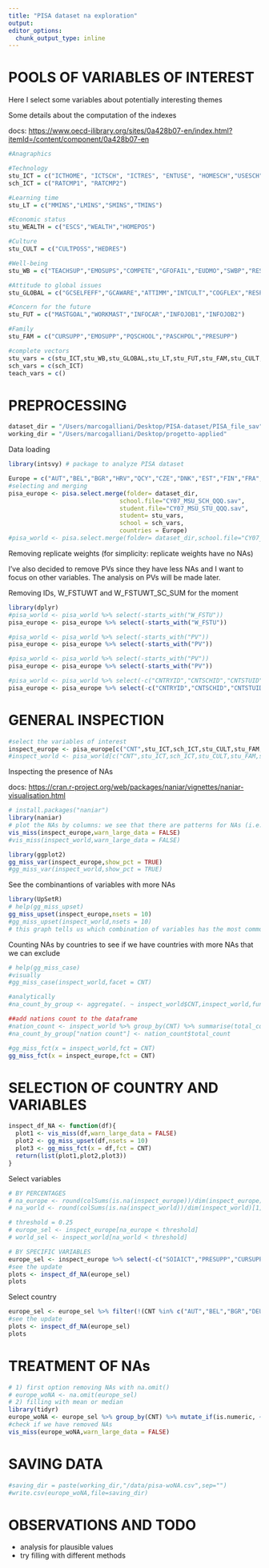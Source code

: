 ```yaml
---
title: "PISA dataset na exploration"
output: 
editor_options: 
  chunk_output_type: inline
---
```


# POOLS OF VARIABLES OF INTEREST

Here I select some variables about potentially interesting themes

Some details about the computation of the indexes

docs: <https://www.oecd-ilibrary.org/sites/0a428b07-en/index.html?itemId=/content/component/0a428b07-en>

```r
#Anagraphics

#Technology
stu_ICT = c("ICTHOME", "ICTSCH", "ICTRES", "ENTUSE", "HOMESCH","USESCH","INTICT","COMPICT","AUTICT","SOIAICT","ICTCLASS","ICTOUTSIDE")
sch_ICT = c("RATCMP1", "RATCMP2")

#Learning time
stu_LT = c("MMINS","LMINS","SMINS","TMINS")

#Economic status
stu_WEALTH = c("ESCS","WEALTH","HOMEPOS")

#Culture
stu_CULT = c("CULTPOSS","HEDRES")

#Well-being
stu_WB = c("TEACHSUP","EMOSUPS","COMPETE","GFOFAIL","EUDMO","SWBP","RESILIENCE","BELONG","BEINGBULLIED","PERCOMP","PERCOOP","BODYIMA")

#Attitude to global issues
stu_GLOBAL = c("GCSELFEFF","GCAWARE","ATTIMM","INTCULT","COGFLEX","RESPECT","AWACOM","GLOBMIND","DISCRIM")

#Concern for the future
stu_FUT = c("MASTGOAL","WORKMAST","INFOCAR","INFOJOB1","INFOJOB2")

#Family
stu_FAM = c("CURSUPP","EMOSUPP","PQSCHOOL","PASCHPOL","PRESUPP")
```

```r
#complete vectors
stu_vars = c(stu_ICT,stu_WB,stu_GLOBAL,stu_LT,stu_FUT,stu_FAM,stu_CULT,stu_WEALTH)
sch_vars = c(sch_ICT)
teach_vars = c()
```

# PREPROCESSING

```r
dataset_dir = "/Users/marcogalliani/Desktop/PISA-dataset/PISA_file_sav"
working_dir = "/Users/marcogalliani/Desktop/progetto-applied"
```

Data loading

```r
library(intsvy) # package to analyze PISA dataset

Europe = c("AUT","BEL","BGR","HRV","QCY","CZE","DNK","EST","FIN","FRA","DEU","GRC","HUN","IRL","ITA","LVA","LTU","LUX","NLD","POL","PRT","ROU","SVK","SVN","ESP","SWE","GBR")
#selecting and merging
pisa_europe <- pisa.select.merge(folder= dataset_dir,
                               school.file="CY07_MSU_SCH_QQQ.sav", 
                               student.file="CY07_MSU_STU_QQQ.sav",
                               student= stu_vars,
                               school = sch_vars,
                               countries = Europe)    
#pisa_world <- pisa.select.merge(folder= dataset_dir,school.file="CY07_MSU_SCH_QQQ.sav",  student.file="CY07_MSU_STU_QQQ.sav",student= stu_vars,school = sch_vars)   

```

Removing replicate weights (for simplicity: replicate weights have no NAs)

I've also decided to remove PVs since they have less NAs and I want to focus on other variables. The analysis on PVs will be made later.

Removing IDs, W_FSTUWT and W_FSTUWT_SC_SUM for the moment

```r
library(dplyr)
#pisa_world <- pisa_world %>% select(-starts_with("W_FSTU")) 
pisa_europe <- pisa_europe %>% select(-starts_with("W_FSTU")) 

#pisa_world <- pisa_world %>% select(-starts_with("PV")) 
pisa_europe <- pisa_europe %>% select(-starts_with("PV"))

#pisa_world <- pisa_world %>% select(-starts_with("PV")) 
pisa_europe <- pisa_europe %>% select(-starts_with("PV"))

#pisa_world <- pisa_world %>% select(-c("CNTRYID","CNTSCHID","CNTSTUID","BOOKID")) 
pisa_europe <- pisa_europe %>% select(-c("CNTRYID","CNTSCHID","CNTSTUID","BOOKID")) 
```

# GENERAL INSPECTION

```r
#select the variables of interest
inspect_europe <- pisa_europe[c("CNT",stu_ICT,sch_ICT,stu_CULT,stu_FAM,stu_WB,stu_WEALTH)]
#inspect_world <- pisa_world[c("CNT",stu_ICT,sch_ICT,stu_CULT,stu_FAM,stu_WB,stu_WEALTH)]
```

Inspecting the presence of NAs

docs: <https://cran.r-project.org/web/packages/naniar/vignettes/naniar-visualisation.html>

```r
# install.packages("naniar")
library(naniar)
# plot the NAs by columns: we see that there are patterns for NAs (i.e. same observations have NAs in different features)
vis_miss(inspect_europe,warn_large_data = FALSE)
#vis_miss(inspect_world,warn_large_data = FALSE)
```

```r
library(ggplot2)
gg_miss_var(inspect_europe,show_pct = TRUE) 
#gg_miss_var(inspect_world,show_pct = TRUE) 
```

See the combinantions of variables with more NAs

```r
library(UpSetR)
# help(gg_miss_upset)
gg_miss_upset(inspect_europe,nsets = 10)
#gg_miss_upset(inspect_world,nsets = 10)
# this graph tells us which combination of variables has the most common NA
```

Counting NAs by countries to see if we have countries with more NAs that we can exclude

```r
# help(gg_miss_case)
#visually
#gg_miss_case(inspect_world,facet = CNT)

#analytically
#na_count_by_group <- aggregate(. ~ inspect_world$CNT,inspect_world,function(x) { sum(is.na(x)) },na.action = NULL) 

##add nations count to the dataframe
#nation_count <- inspect_world %>% group_by(CNT) %>% summarise(total_count = n())
#na_count_by_group["nation count"] <- nation_count$total_count
```

```r
#gg_miss_fct(x = inspect_world,fct = CNT)
gg_miss_fct(x = inspect_europe,fct = CNT)
```

# SELECTION OF COUNTRY AND VARIABLES

```r
inspect_df_NA <- function(df){
  plot1 <- vis_miss(df,warn_large_data = FALSE)    
  plot2 <- gg_miss_upset(df,nsets = 10)
  plot3 <- gg_miss_fct(x = df,fct = CNT)
  return(list(plot1,plot2,plot3))
}
```

Select variables

```r
# BY PERCENTAGES
# na_europe <- round(colSums(is.na(inspect_europe))/dim(inspect_europe)[1],digits = 1)
# na_world <- round(colSums(is.na(inspect_world))/dim(inspect_world)[1],digits = 1)

# threshold = 0.25
# europe_sel <- inspect_europe[na_europe < threshold]
# world_sel <- inspect_world[na_world < threshold]

# BY SPECIFIC VARIABLES
europe_sel <- inspect_europe %>% select(-c("SOIAICT","PRESUPP","CURSUPP","EMOSUPP","PASCHPOL","PQSCHOOL","BODYIMA","SWBP")) 
#see the update
plots <- inspect_df_NA(europe_sel)
plots
```

Select country

```r
europe_sel <- europe_sel %>% filter(!(CNT %in% c("AUT","BEL","BGR","DEU","GBR","NLD","PRT","ROU","DEU")))
#see the update
plots <- inspect_df_NA(europe_sel)
plots
```

# TREATMENT OF NAs

```r
# 1) first option removing NAs with na.omit()
# europe_woNA <- na.omit(europe_sel)
# 2) filling with mean or median
library(tidyr)
europe_woNA <- europe_sel %>% group_by(CNT) %>% mutate_if(is.numeric, ~replace_na(.,mean(., na.rm = TRUE)))
#check if we have removed NAs
vis_miss(europe_woNA,warn_large_data = FALSE)
```

# SAVING DATA

```r
#saving_dir = paste(working_dir,"/data/pisa-woNA.csv",sep="")
#write.csv(europe_woNA,file=saving_dir)
```

# OBSERVATIONS AND TODO

-   analysis for plausible values
-   try filling with different methods
